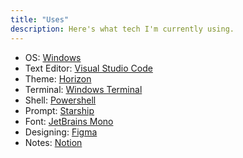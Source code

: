 ```yaml
---
title: "Uses"
description: Here's what tech I'm currently using.
---
```


- OS: [Windows](https://www.microsoft.com/windows)
- Text Editor: [Visual Studio Code](https://code.visualstudio.com)
- Theme: [Horizon](https://horizontheme.netlify.app)
- Terminal: [Windows Terminal](https://aka.ms/terminal)
- Shell: [Powershell](https://github.com/PowerShell/PowerShell)
- Prompt: [Starship](https://starship.rs)
- Font: [JetBrains Mono](https://www.jetbrains.com/lp/mono)
- Designing: [Figma](https://www.figma.com)
- Notes: [Notion](https://www.notion.so)
